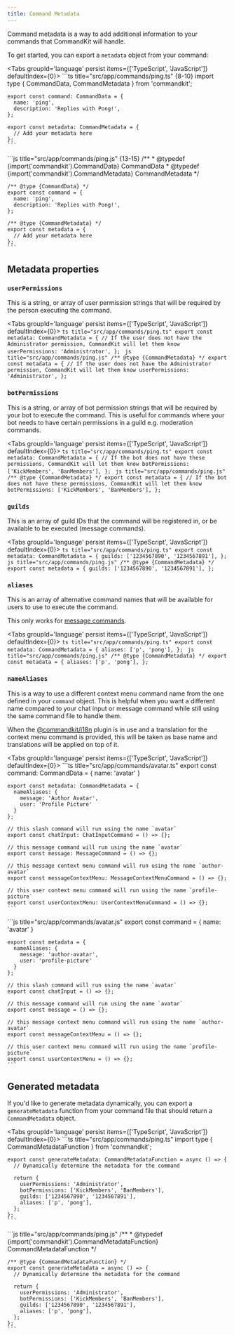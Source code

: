 ```yaml
---
title: Command Metadata
---
```



Command metadata is a way to add additional information to your
commands that CommandKit will handle.

To get started, you can export a `metadata` object from your command:

<Tabs groupId='language' persist items={['TypeScript', 'JavaScript']} defaultIndex={0}>
  <Tab value="TypeScript">
    ```ts title="src/app/commands/ping.ts" {8-10}
    import type { CommandData, CommandMetadata } from 'commandkit';

    export const command: CommandData = {
      name: 'ping',
      description: 'Replies with Pong!',
    };

    export const metadata: CommandMetadata = {
      // Add your metadata here
    };
    ```

  </Tab>
  <Tab value="JavaScript">
    ```js title="src/app/commands/ping.js" {13-15}
    /**
     * @typedef {import('commandkit').CommandData} CommandData
     * @typedef {import('commandkit').CommandMetadata} CommandMetadata
     */

    /** @type {CommandData} */
    export const command = {
      name: 'ping',
      description: 'Replies with Pong!',
    };

    /** @type {CommandMetadata} */
    export const metadata = {
      // Add your metadata here
    };
    ```

  </Tab>
</Tabs>

## Metadata properties

### `userPermissions`

This is a string, or array of user permission strings that will be
required by the person executing the command.

<Tabs groupId='language' persist items={['TypeScript', 'JavaScript']} defaultIndex={0}>
  <Tab value="TypeScript">
    ```ts title="src/app/commands/ping.ts"
    export const metadata: CommandMetadata = {
      // If the user does not have the Administrator permission, CommandKit will let them know
      userPermissions: 'Administrator',
    };
    ```
  </Tab>
  <Tab value="JavaScript">
    ```js title="src/app/commands/ping.js"
    /** @type {CommandMetadata} */
    export const metadata = {
      // If the user does not have the Administrator permission, CommandKit will let them know
      userPermissions: 'Administrator',
    };
    ```
  </Tab>
</Tabs>

### `botPermissions`

This is a string, or array of bot permission strings that will be
required by your bot to execute the command. This is useful for
commands where your bot needs to have certain permissions in a guild
e.g. moderation commands.

<Tabs groupId='language' persist items={['TypeScript', 'JavaScript']} defaultIndex={0}>
  <Tab value="TypeScript">
    ```ts title="src/app/commands/ping.ts"
    export const metadata: CommandMetadata = {
      // If the bot does not have these permissions, CommandKit will let them know
      botPermissions: ['KickMembers', 'BanMembers'],
    };
    ```
  </Tab>
  <Tab value="JavaScript">
    ```js title="src/app/commands/ping.js"
    /** @type {CommandMetadata} */
    export const metadata = {
      // If the bot does not have these permissions, CommandKit will let them know
      botPermissions: ['KickMembers', 'BanMembers'],
    };
    ```
  </Tab>
</Tabs>

### `guilds`

This is an array of guild IDs that the command will be registered in,
or be available to be executed (message commands).

<Tabs groupId='language' persist items={['TypeScript', 'JavaScript']} defaultIndex={0}>
  <Tab value="TypeScript">
    ```ts title="src/app/commands/ping.ts"
    export const metadata: CommandMetadata = {
      guilds: ['1234567890', '1234567891'],
    };
    ```
  </Tab>
  <Tab value="JavaScript">
    ```js title="src/app/commands/ping.js"
    /** @type {CommandMetadata} */
    export const metadata = {
      guilds: ['1234567890', '1234567891'],
    };
    ```
  </Tab>
</Tabs>

### `aliases`

This is an array of alternative command names that will be available
for users to use to execute the command.

<Callout type="warning">

This only works for [message commands](./04-message-commands.mdx).

</Callout>

<Tabs groupId='language' persist items={['TypeScript', 'JavaScript']} defaultIndex={0}>
  <Tab value="TypeScript">
    ```ts title="src/app/commands/ping.ts"
    export const metadata: CommandMetadata = {
      aliases: ['p', 'pong'],
    };
    ```
  </Tab>
  <Tab value="JavaScript">
    ```js title="src/app/commands/ping.js"
    /** @type {CommandMetadata} */
    export const metadata = {
      aliases: ['p', 'pong'],
    };
    ```
  </Tab>
</Tabs>

### `nameAliases`

This is a way to use a different context menu command name from the
one defined in your `command` object. This is helpful when you want a
different name compared to your chat input or message command while
still using the same command file to handle them.

<Callout type="warning">

When the
[@commandkit/i18n](../05-official-plugins/05-commandkit-i18n.mdx)
plugin is in use and a translation for the context menu command is
provided, this will be taken as base name and translations will be applied on top of it.

</Callout>

<Tabs groupId='language' persist items={['TypeScript', 'JavaScript']} defaultIndex={0}>
  <Tab value="TypeScript">
    ```ts title="src/app/commands/avatar.ts"
    export const command: CommandData = {
      name: 'avatar'
    }

    export const metadata: CommandMetadata = {
      nameAliases: {
        message: 'Author Avatar',
        user: 'Profile Picture'
      }
    };

    // this slash command will run using the name `avatar`
    export const chatInput: ChatInputCommand = () => {};

    // this message command will run using the name `avatar`
    export const message: MessageCommand = () => {};

    // this message context menu command will run using the name `author-avatar`
    export const messageContextMenu: MessageContextMenuCommand = () => {};

    // this user context menu command will run using the name `profile-picture`
    export const userContextMenu: UserContextMenuCommand = () => {};
    ```

  </Tab>
  <Tab value="JavaScript">
    ```js title="src/app/commands/avatar.js"
    export const command = {
      name: 'avatar'
    }

    export const metadata = {
      nameAliases: {
        message: 'author-avatar',
        user: 'profile-picture'
      }
    };

    // this slash command will run using the name `avatar`
    export const chatInput = () => {};

    // this message command will run using the name `avatar`
    export const message = () => {};

    // this message context menu command will run using the name `author-avatar`
    export const messageContextMenu = () => {};

    // this user context menu command will run using the name `profile-picture`
    export const userContextMenu = () => {};
    ```

  </Tab>
</Tabs>

## Generated metadata

If you'd like to generate metadata dynamically, you can export a
`generateMetadata` function from your command file that should return
a `CommandMetadata` object.

<Tabs groupId='language' persist items={['TypeScript', 'JavaScript']} defaultIndex={0}>
  <Tab value="TypeScript">
    ```ts title="src/app/commands/ping.ts"
    import type { CommandMetadataFunction } from 'commandkit';

    export const generateMetadata: CommandMetadataFunction = async () => {
      // Dynamically determine the metadata for the command

      return {
        userPermissions: 'Administrator',
        botPermissions: ['KickMembers', 'BanMembers'],
        guilds: ['1234567890', '1234567891'],
        aliases: ['p', 'pong'],
      };
    };
    ```

  </Tab>
  <Tab value="JavaScript">
    ```js title="src/app/commands/ping.js"
    /**
     * @typedef {import('commandkit').CommandMetadataFunction} CommandMetadataFunction
     */

    /** @type {CommandMetadataFunction} */
    export const generateMetadata = async () => {
      // Dynamically determine the metadata for the command

      return {
        userPermissions: 'Administrator',
        botPermissions: ['KickMembers', 'BanMembers'],
        guilds: ['1234567890', '1234567891'],
        aliases: ['p', 'pong'],
      };
    };
    ```

  </Tab>
</Tabs>
